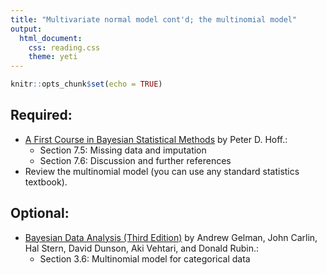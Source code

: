 ```yaml
---
title: "Multivariate normal model cont'd; the multinomial model"
output: 
  html_document:
    css: reading.css
    theme: yeti
---
```


```r
knitr::opts_chunk$set(echo = TRUE)
```


## Required:

- [A First Course in Bayesian Statistical Methods](https://www.amazon.com/Bayesian-Statistical-Methods-Springer-Statistics/dp/0387922997) by Peter D. Hoff.:
    + Section 7.5: Missing data and imputation
    + Section 7.6: Discussion and further references
    
- Review the multinomial model (you can use any standard statistics textbook).

## Optional:

- [Bayesian Data Analysis (Third Edition)](http://www.amazon.com/Bayesian-Analysis-Chapman-Statistical-Science/dp/1439840954/) by Andrew Gelman, John Carlin, Hal Stern, David Dunson, Aki Vehtari, and Donald Rubin.:
    + Section 3.6: Multinomial model for categorical data
    
